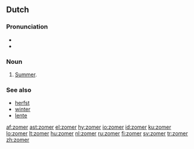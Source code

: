 ==Dutch==
===Pronunciation===
* {{SAMPA|/zo:m@R/}}
* {{audio|Nl-zomer.ogg|audio}}

===Noun===
{{nl-noun|g=m|zomers|zomertje}}
#[[summer|Summer]].

===See also===
* [[herfst]]
* [[winter#Dutch|winter]]
* [[lente#Dutch|lente]]

[[af:zomer]]
[[ast:zomer]]
[[el:zomer]]
[[hy:zomer]]
[[io:zomer]]
[[id:zomer]]
[[ku:zomer]]
[[lo:zomer]]
[[lt:zomer]]
[[hu:zomer]]
[[nl:zomer]]
[[ru:zomer]]
[[fi:zomer]]
[[sv:zomer]]
[[tr:zomer]]
[[zh:zomer]]
